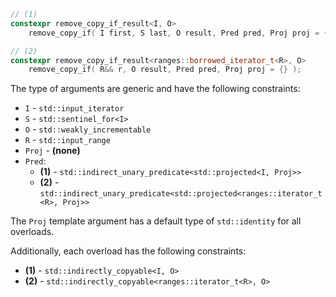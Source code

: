 ```cpp
// (1)
constexpr remove_copy_if_result<I, O>
    remove_copy_if( I first, S last, O result, Pred pred, Proj proj = {} );

// (2)
constexpr remove_copy_if_result<ranges::borrowed_iterator_t<R>, O>
    remove_copy_if( R&& r, O result, Pred pred, Proj proj = {} );
```

The type of arguments are generic and have the following constraints:
- `I` - `std::input_iterator`
- `S` - `std::sentinel_for<I>`
- `O` - `std::weakly_incrementable`
- `R` - `std::input_range`
- `Proj` - **(none)**
- `Pred`:
  - **(1)** - `std::indirect_unary_predicate<std::projected<I, Proj>>`
  - **(2)** - `std::indirect_unary_predicate<std::projected<ranges::iterator_t<R>, Proj>>`

The `Proj` template argument has a default type of `std::identity` for all overloads.

Additionally, each overload has the following constraints:
- **(1)** - `std::indirectly_copyable<I, O>`
- **(2)** - `std::indirectly_copyable<ranges::iterator_t<R>, O>`
